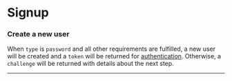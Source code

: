 

# Signup

### Create a new user

When `type` is `password` and all other requirements are fulfilled, a new user
will be created and a `token` will be returned for
[authentication](/docs/getting-started#authentication). Otherwise, a `challenge`
will be returned with details about the next step.

<Route route="POST /1/signup" />

---

<VisitedSchemas />
